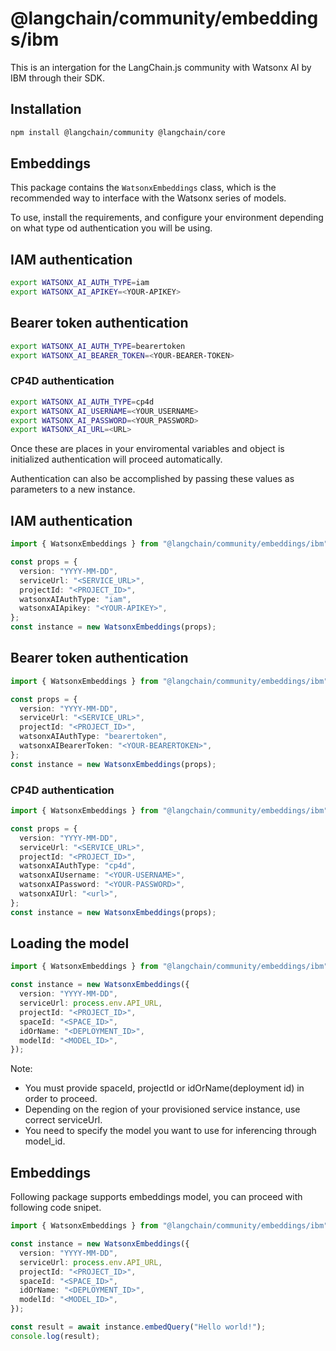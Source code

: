 # @langchain/community/embeddings/ibm

This is an intergation for the LangChain.js community with Watsonx AI by IBM through their SDK.

## Installation

```bash npm2yarn
npm install @langchain/community @langchain/core
```

## Embeddings

This package contains the `WatsonxEmbeddings` class, which is the recommended way to interface with the Watsonx series of models.

To use, install the requirements, and configure your environment depending on what type od authentication you will be using.

## IAM authentication

```bash
export WATSONX_AI_AUTH_TYPE=iam
export WATSONX_AI_APIKEY=<YOUR-APIKEY>
```

## Bearer token authentication

```bash
export WATSONX_AI_AUTH_TYPE=bearertoken
export WATSONX_AI_BEARER_TOKEN=<YOUR-BEARER-TOKEN>
```

### CP4D authentication

```bash
export WATSONX_AI_AUTH_TYPE=cp4d
export WATSONX_AI_USERNAME=<YOUR_USERNAME>
export WATSONX_AI_PASSWORD=<YOUR_PASSWORD>
export WATSONX_AI_URL=<URL>
```

Once these are places in your enviromental variables and object is initialized authentication will proceed automatically.

Authentication can also be accomplished by passing these values as parameters to a new instance.

## IAM authentication

```typescript
import { WatsonxEmbeddings } from "@langchain/community/embeddings/ibm";

const props = {
  version: "YYYY-MM-DD",
  serviceUrl: "<SERVICE_URL>",
  projectId: "<PROJECT_ID>",
  watsonxAIAuthType: "iam",
  watsonxAIApikey: "<YOUR-APIKEY>",
};
const instance = new WatsonxEmbeddings(props);
```

## Bearer token authentication

```typescript
import { WatsonxEmbeddings } from "@langchain/community/embeddings/ibm";

const props = {
  version: "YYYY-MM-DD",
  serviceUrl: "<SERVICE_URL>",
  projectId: "<PROJECT_ID>",
  watsonxAIAuthType: "bearertoken",
  watsonxAIBearerToken: "<YOUR-BEARERTOKEN>",
};
const instance = new WatsonxEmbeddings(props);
```

### CP4D authentication

```typescript
import { WatsonxEmbeddings } from "@langchain/community/embeddings/ibm";

const props = {
  version: "YYYY-MM-DD",
  serviceUrl: "<SERVICE_URL>",
  projectId: "<PROJECT_ID>",
  watsonxAIAuthType: "cp4d",
  watsonxAIUsername: "<YOUR-USERNAME>",
  watsonxAIPassword: "<YOUR-PASSWORD>",
  watsonxAIUrl: "<url>",
};
const instance = new WatsonxEmbeddings(props);
```

## Loading the model

```typescript
import { WatsonxEmbeddings } from "@langchain/community/embeddings/ibm";

const instance = new WatsonxEmbeddings({
  version: "YYYY-MM-DD",
  serviceUrl: process.env.API_URL,
  projectId: "<PROJECT_ID>",
  spaceId: "<SPACE_ID>",
  idOrName: "<DEPLOYMENT_ID>",
  modelId: "<MODEL_ID>",
});
```

Note:

- You must provide spaceId, projectId or idOrName(deployment id) in order to proceed.
- Depending on the region of your provisioned service instance, use correct serviceUrl.
- You need to specify the model you want to use for inferencing through model_id.

## Embeddings

Following package supports embeddings model, you can proceed with following code snipet.

```typescript
import { WatsonxEmbeddings } from "@langchain/community/embeddings/ibm";

const instance = new WatsonxEmbeddings({
  version: "YYYY-MM-DD",
  serviceUrl: process.env.API_URL,
  projectId: "<PROJECT_ID>",
  spaceId: "<SPACE_ID>",
  idOrName: "<DEPLOYMENT_ID>",
  modelId: "<MODEL_ID>",
});

const result = await instance.embedQuery("Hello world!");
console.log(result);
```
